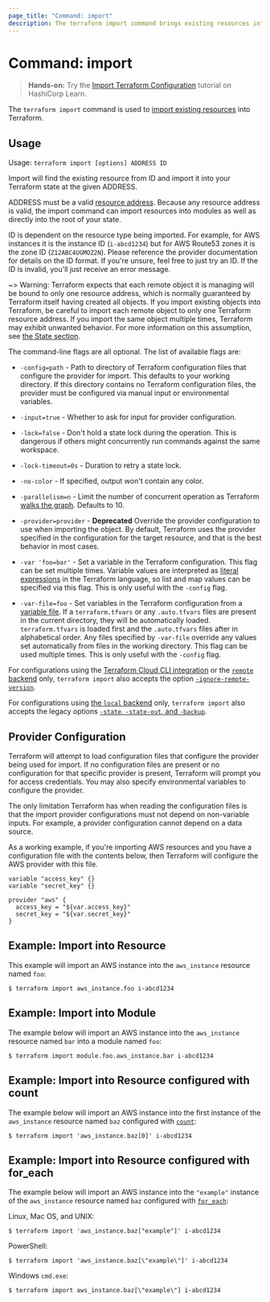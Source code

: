 ```yaml
---
page_title: "Command: import"
description: The terraform import command brings existing resources into Terraform state.
---
```


# Command: import

> **Hands-on:** Try the [Import Terraform Configuration](https://learn.hashicorp.com/tutorials/terraform/state-import?in=terraform/state&utm_source=WEBSITE&utm_medium=WEB_IO&utm_offer=ARTICLE_PAGE&utm_content=DOCS) tutorial on HashiCorp Learn.

The `terraform import` command is used to
[import existing resources](/cli/import)
into Terraform.

## Usage

Usage: `terraform import [options] ADDRESS ID`

Import will find the existing resource from ID and import it into your Terraform
state at the given ADDRESS.

ADDRESS must be a valid [resource address](/cli/state/resource-addressing).
Because any resource address is valid, the import command can import resources
into modules as well as directly into the root of your state.

ID is dependent on the resource type being imported. For example, for AWS
instances it is the instance ID (`i-abcd1234`) but for AWS Route53 zones
it is the zone ID (`Z12ABC4UGMOZ2N`). Please reference the provider documentation for details
on the ID format. If you're unsure, feel free to just try an ID. If the ID
is invalid, you'll just receive an error message.

~> Warning: Terraform expects that each remote object it is managing will be
bound to only one resource address, which is normally guaranteed by Terraform
itself having created all objects. If you import existing objects into Terraform,
be careful to import each remote object to only one Terraform resource address.
If you import the same object multiple times, Terraform may exhibit unwanted
behavior. For more information on this assumption, see
[the State section](/language/state).

The command-line flags are all optional. The list of available flags are:

- `-config=path` - Path to directory of Terraform configuration files that
  configure the provider for import. This defaults to your working directory.
  If this directory contains no Terraform configuration files, the provider
  must be configured via manual input or environmental variables.

- `-input=true` - Whether to ask for input for provider configuration.

- `-lock=false` - Don't hold a state lock during the operation. This is
  dangerous if others might concurrently run commands against the same
  workspace.

- `-lock-timeout=0s` - Duration to retry a state lock.

- `-no-color` - If specified, output won't contain any color.

- `-parallelism=n` - Limit the number of concurrent operation as Terraform
  [walks the graph](/internals/graph#walking-the-graph). Defaults
  to 10.

- `-provider=provider` - **Deprecated** Override the provider configuration to
  use when importing the object. By default, Terraform uses the provider specified
  in the configuration for the target resource, and that is the best behavior in most cases.

- `-var 'foo=bar'` - Set a variable in the Terraform configuration. This flag
  can be set multiple times. Variable values are interpreted as
  [literal expressions](/language/expressions/types) in the
  Terraform language, so list and map values can be specified via this flag.
  This is only useful with the `-config` flag.

- `-var-file=foo` - Set variables in the Terraform configuration from
  a [variable file](/language/values/variables#variable-definitions-tfvars-files). If
  a `terraform.tfvars` or any `.auto.tfvars` files are present in the current
  directory, they will be automatically loaded. `terraform.tfvars` is loaded
  first and the `.auto.tfvars` files after in alphabetical order. Any files
  specified by `-var-file` override any values set automatically from files in
  the working directory. This flag can be used multiple times. This is only
  useful with the `-config` flag.

For configurations using
the [Terraform Cloud CLI integration](/cli/cloud) or the [`remote` backend](/language/settings/backends/remote)
only, `terraform import`
also accepts the option
[`-ignore-remote-version`](/language/settings/backends/remote#command-line-arguments).

For configurations using
[the `local` backend](/language/settings/backends/local) only,
`terraform import` also accepts the legacy options
[`-state`, `-state-out`, and `-backup`](/language/settings/backends/local#command-line-arguments).

## Provider Configuration

Terraform will attempt to load configuration files that configure the
provider being used for import. If no configuration files are present or
no configuration for that specific provider is present, Terraform will
prompt you for access credentials. You may also specify environmental variables
to configure the provider.

The only limitation Terraform has when reading the configuration files
is that the import provider configurations must not depend on non-variable
inputs. For example, a provider configuration cannot depend on a data
source.

As a working example, if you're importing AWS resources and you have a
configuration file with the contents below, then Terraform will configure
the AWS provider with this file.

```hcl
variable "access_key" {}
variable "secret_key" {}

provider "aws" {
  access_key = "${var.access_key}"
  secret_key = "${var.secret_key}"
}
```

## Example: Import into Resource

This example will import an AWS instance into the `aws_instance` resource named `foo`:

```shell
$ terraform import aws_instance.foo i-abcd1234
```

## Example: Import into Module

The example below will import an AWS instance into the `aws_instance` resource named `bar` into a module named `foo`:

```shell
$ terraform import module.foo.aws_instance.bar i-abcd1234
```

## Example: Import into Resource configured with count

The example below will import an AWS instance into the first instance of the `aws_instance` resource named `baz` configured with
[`count`](/language/meta-arguments/count):

```shell
$ terraform import 'aws_instance.baz[0]' i-abcd1234
```

## Example: Import into Resource configured with for_each

The example below will import an AWS instance into the `"example"` instance of the `aws_instance` resource named `baz` configured with
[`for_each`](/language/meta-arguments/for_each):

Linux, Mac OS, and UNIX:

```shell
$ terraform import 'aws_instance.baz["example"]' i-abcd1234
```

PowerShell:

```shell
$ terraform import 'aws_instance.baz[\"example\"]' i-abcd1234
```

Windows `cmd.exe`:

```shell
$ terraform import aws_instance.baz[\"example\"] i-abcd1234
```
